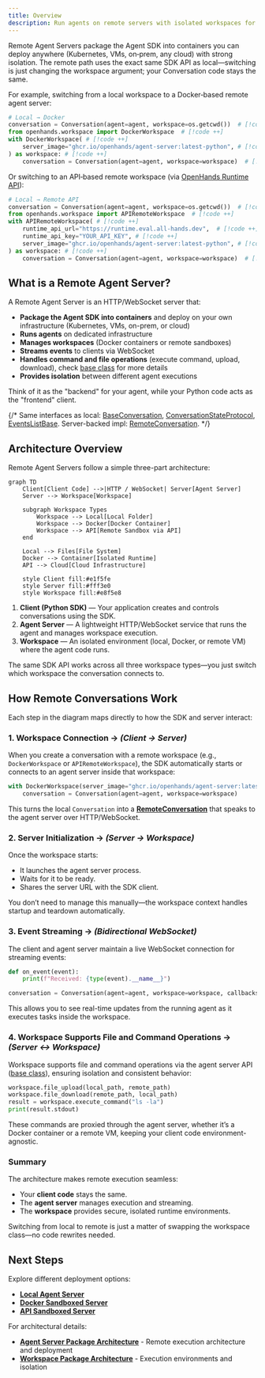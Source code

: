 ```yaml
---
title: Overview
description: Run agents on remote servers with isolated workspaces for production deployments.
---
```


Remote Agent Servers package the Agent SDK into containers you can deploy anywhere (Kubernetes, VMs, on‑prem, any cloud) with strong isolation. The remote path uses the exact same SDK API as local—switching is just changing the workspace argument; your Conversation code stays the same.


For example, switching from a local workspace to a Docker‑based remote agent server:

```python lines
# Local → Docker
conversation = Conversation(agent=agent, workspace=os.getcwd())  # [!code --]
from openhands.workspace import DockerWorkspace  # [!code ++]
with DockerWorkspace( # [!code ++]
    server_image="ghcr.io/openhands/agent-server:latest-python", # [!code ++]
) as workspace: # [!code ++]
    conversation = Conversation(agent=agent, workspace=workspace)  # [!code ++]
```

Or switching to an API‑based remote workspace (via [OpenHands Runtime API](https://runtime.all-hands.dev/)):

```python lines
# Local → Remote API
conversation = Conversation(agent=agent, workspace=os.getcwd())  # [!code --]
from openhands.workspace import APIRemoteWorkspace  # [!code ++]
with APIRemoteWorkspace( # [!code ++]
    runtime_api_url="https://runtime.eval.all-hands.dev",  # [!code ++]
    runtime_api_key="YOUR_API_KEY", # [!code ++]
    server_image="ghcr.io/openhands/agent-server:latest-python", # [!code ++]
) as workspace: # [!code ++]
    conversation = Conversation(agent=agent, workspace=workspace)  # [!code ++]
```


## What is a Remote Agent Server?

A Remote Agent Server is an HTTP/WebSocket server that:
- **Package the Agent SDK into containers** and deploy on your own infrastructure (Kubernetes, VMs, on-prem, or cloud)
- **Runs agents** on dedicated infrastructure
- **Manages workspaces** (Docker containers or remote sandboxes)
- **Streams events** to clients via WebSocket
- **Handles command and file operations** (execute command, upload, download), check [base class](https://github.com/All-Hands-AI/agent-sdk/blob/main/openhands-sdk/openhands/sdk/workspace/base.py) for more details
- **Provides isolation** between different agent executions

Think of it as the "backend" for your agent, while your Python code acts as the "frontend" client.

{/* 
Same interfaces as local: 
[BaseConversation](https://github.com/All-Hands-AI/agent-sdk/blob/main/openhands-sdk/openhands/sdk/conversation/base.py), 
[ConversationStateProtocol](https://github.com/All-Hands-AI/agent-sdk/blob/main/openhands-sdk/openhands/sdk/conversation/base.py), 
[EventsListBase](https://github.com/All-Hands-AI/agent-sdk/blob/main/openhands-sdk/openhands/sdk/conversation/events_list_base.py). Server-backed impl: 
[RemoteConversation](https://github.com/All-Hands-AI/agent-sdk/blob/main/openhands-sdk/openhands/sdk/conversation/impl/remote_conversation.py).
 */}


## Architecture Overview

Remote Agent Servers follow a simple three-part architecture:

```mermaid
graph TD
    Client[Client Code] -->|HTTP / WebSocket| Server[Agent Server]
    Server --> Workspace[Workspace]

    subgraph Workspace Types
        Workspace --> Local[Local Folder]
        Workspace --> Docker[Docker Container]
        Workspace --> API[Remote Sandbox via API]
    end

    Local --> Files[File System]
    Docker --> Container[Isolated Runtime]
    API --> Cloud[Cloud Infrastructure]

    style Client fill:#e1f5fe
    style Server fill:#fff3e0
    style Workspace fill:#e8f5e8
```

1. **Client (Python SDK)** — Your application creates and controls conversations using the SDK.  
2. **Agent Server** — A lightweight HTTP/WebSocket service that runs the agent and manages workspace execution.  
3. **Workspace** — An isolated environment (local, Docker, or remote VM) where the agent code runs.

The same SDK API works across all three workspace types—you just switch which workspace the conversation connects to.

## How Remote Conversations Work

Each step in the diagram maps directly to how the SDK and server interact:

### 1. Workspace Connection → *(Client → Server)*

When you create a conversation with a remote workspace (e.g., `DockerWorkspace` or `APIRemoteWorkspace`), the SDK automatically starts or connects to an agent server inside that workspace:

```python
with DockerWorkspace(server_image="ghcr.io/openhands/agent-server:latest") as workspace:
    conversation = Conversation(agent=agent, workspace=workspace)
```

This turns the local `Conversation` into a **[RemoteConversation](https://github.com/All-Hands-AI/agent-sdk/blob/main/openhands-sdk/openhands/sdk/conversation/impl/remote_conversation.py)** that speaks to the agent server over HTTP/WebSocket.


### 2. Server Initialization → *(Server → Workspace)*

Once the workspace starts:
- It launches the agent server process.
- Waits for it to be ready.
- Shares the server URL with the SDK client.

You don’t need to manage this manually—the workspace context handles startup and teardown automatically.

### 3. Event Streaming → *(Bidirectional WebSocket)*

The client and agent server maintain a live WebSocket connection for streaming events:

```python
def on_event(event):
    print(f"Received: {type(event).__name__}")

conversation = Conversation(agent=agent, workspace=workspace, callbacks=[on_event])
```

This allows you to see real-time updates from the running agent as it executes tasks inside the workspace.

### 4. Workspace Supports File and Command Operations → *(Server ↔ Workspace)*

Workspace supports file and command operations via the agent server API ([base class](https://github.com/All-Hands-AI/agent-sdk/blob/main/openhands-sdk/openhands/sdk/workspace/base.py)), ensuring isolation and consistent behavior:

```python
workspace.file_upload(local_path, remote_path)
workspace.file_download(remote_path, local_path)
result = workspace.execute_command("ls -la")
print(result.stdout)
```

These commands are proxied through the agent server, whether it’s a Docker container or a remote VM, keeping your client code environment-agnostic.

### Summary

The architecture makes remote execution seamless:
- Your **client code** stays the same.
- The **agent server** manages execution and streaming.
- The **workspace** provides secure, isolated runtime environments.

Switching from local to remote is just a matter of swapping the workspace class—no code rewrites needed.

## Next Steps

Explore different deployment options:

- **[Local Agent Server](/sdk/guides/agent-server/local-server)**
- **[Docker Sandboxed Server](/sdk/guides/agent-server/docker-sandbox)**
- **[API Sandboxed Server](/sdk/guides/agent-server/api-sandbox)**

For architectural details:
- **[Agent Server Package Architecture](/sdk/arch/agent-server-package)** - Remote execution architecture and deployment
- **[Workspace Package Architecture](/sdk/arch/workspace-package)** - Execution environments and isolation
